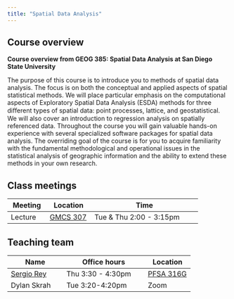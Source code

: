 ```yaml
---
title: "Spatial Data Analysis"
---
```


## Course overview

**Course overview from GEOG 385: Spatial Data Analysis at San Diego State University**


The purpose of this course is to introduce you to methods of spatial
data analysis. The focus is on both the conceptual and applied aspects
of spatial statistical methods. We will place particular emphasis on
the computational aspects of Exploratory Spatial Data Analysis (ESDA)
methods for three diﬀerent types of spatial data: point processes,
lattice, and geostatistical. We will also cover an introduction to
regression analysis on spatially referenced data. Throughout the
course you will gain valuable hands-on experience with several
specialized software packages for spatial data analysis. The
overriding goal of the course is for you to acquire familiarity with
the fundamental methodological and operational issues in the
statistical analysis of geographic information and the ability to
extend these methods in your own research.

## Class meetings

| Meeting | Location | Time                   |
|---------|----------|------------------------|
| Lecture | [GMCS 307](https://map.concept3d.com/?id=801#!ce/12160?ct/62917,40419,40418,20161,15205,48503,54894,16202?m/611838?s/gmcs) | Tue & Thu 2:00 - 3:15pm |

## Teaching team 

| Name        | Office hours      | Location  |
|-------------|-------------------|-----------|
| [Sergio Rey](https://geography.sdsu.edu/people/bios/rey) | Thu 3:30 - 4:30pm | [PFSA 316G](https://map.concept3d.com/?id=801#!ce/12160?ct/62917,40419,40418,20161,15205,48503,54894,16202,12164?m/147097?s/) |
| Dylan Skrah | Tue 3:20-4:20pm     | Zoom      |
